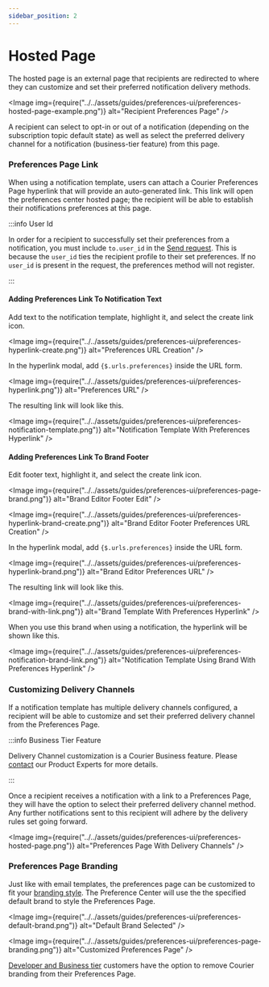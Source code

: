 ```yaml
---
sidebar_position: 2
---
```



# Hosted Page

The hosted page is an external page that recipients are redirected to where they can customize and set their preferred notification delivery methods.

<Image
  img={require("../../assets/guides/preferences-ui/preferences-hosted-page-example.png")}
  alt="Recipient Preferences Page"
/>

A recipient can select to opt-in or out of a notification (depending on the subscription topic default state)
as well as select the preferred delivery channel for a notification (business-tier feature) from this page.

### Preferences Page Link

When using a notification template, users can attach a Courier Preferences Page hyperlink that will provide an auto-generated link. This link will open the preferences center hosted page; the recipient will be able to establish their notifications preferences at this page.

:::info User Id

In order for a recipient to successfully set their preferences from a notification, you must include `to.user_id` in the [Send request](/reference/send/message). This is because the `user_id` ties the recipient profile to their set preferences. If no `user_id` is present in the request, the preferences method will not register.

:::


#### Adding Preferences Link To Notification Text
Add text to the notification template, highlight it, and select the create link icon. 

<Image
  img={require("../../assets/guides/preferences-ui/preferences-hyperlink-create.png")}
  alt="Preferences URL Creation"
/>

In the hyperlink modal, add `{$.urls.preferences}` inside the URL form.

<Image
  img={require("../../assets/guides/preferences-ui/preferences-hyperlink.png")}
  alt="Preferences URL"
/>

The resulting link will look like this.

<Image
  img={require("../../assets/guides/preferences-ui/preferences-notification-template.png")}
  alt="Notification Template With Preferences Hyperlink"
/>


#### Adding Preferences Link To Brand Footer
Edit footer text, highlight it, and select the create link icon. 

<Image
  img={require("../../assets/guides/preferences-ui/preferences-page-brand.png")}
  alt="Brand Editor Footer Edit"
/>

<Image
  img={require("../../assets/guides/preferences-ui/preferences-hyperlink-brand-create.png")}
  alt="Brand Editor Footer Preferences URL Creation"
/>

In the hyperlink modal, add `{$.urls.preferences}` inside the URL form.

<Image
  img={require("../../assets/guides/preferences-ui/preferences-hyperlink-brand.png")}
  alt="Brand Editor Preferences URL"
/>

The resulting link will look like this.

<Image
  img={require("../../assets/guides/preferences-ui/preferences-brand-with-link.png")}
  alt="Brand Template With Preferences Hyperlink"
/>

When you use this brand when using a notification, the hyperlink will be shown like this.

<Image
  img={require("../../assets/guides/preferences-ui/preferences-notification-brand-link.png")}
  alt="Notification Template Using Brand With Preferences Hyperlink"
/>

### Customizing Delivery Channels

If a notification template has multiple delivery channels configured, a recipient will be able to customize and set their preferred delivery channel from the Preferences Page.

:::info Business Tier Feature

Delivery Channel customization is a Courier Business feature. Please [contact](https://www.courier.com/request-demo/) our Product Experts for more details.

:::

Once a recipient receives a notification with a link to a Preferences Page, they will have the option to select their preferred delivery channel method. Any further notifications sent to this recipient will adhere by the delivery rules set going forward.

<Image
  img={require("../../assets/guides/preferences-ui/preferences-hosted-page.png")}
  alt="Preferences Page With Delivery Channels"
/>

### Preferences Page Branding

Just like with email templates, the preferences page can be customized to fit your [branding style](../../courier-designer/brands/customize-default-brand.mdx). The Preference Center will use the the specified default brand to style the Preferences Page.

<Image
  img={require("../../assets/guides/preferences-ui/preferences-default-brand.png")}
  alt="Default Brand Selected"
/>

<Image
  img={require("../../assets/guides/preferences-ui/preferences-page-branding.png")}
  alt="Customized Preferences Page"
/>

[Developer and Business tier](https://www.courier.com/pricing/) customers have the option to remove Courier branding from their Preferences Page.
